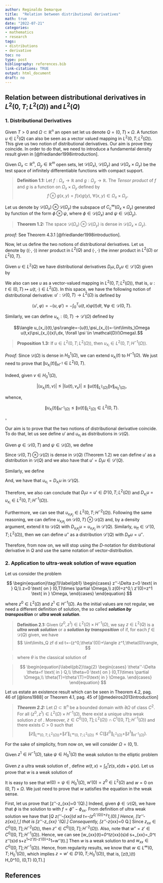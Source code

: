 ```yaml
---
author: Reginaldo Demarque
title:  "Relation between distributional derivatives"
math: true
date: "2022-07-21"
categories:
- mathematics
- research
tags:
- distributions
- derivative
toc: no
type: post
bibliography: references.bib
link-citations: TRUE
output: html_document
draft: no
---
```

## Relation between distributional derivatives in $L^2(0,T;L^2(\Omega))$ and  $L^2(Q)$


### 1. Distributional Derivatives

Given $T>0$ and $\Omega\subset \mathbb{R}^n$ an open set let us denote $Q=(0,T)\times \Omega$. A function  $u\in L^2(Q)$ can also be seen as a vector valued mapping in $L^2(0,T;L^2(\Omega))$. This give us two notion of distributional derivatives. Our aim is prove they coincide. In order to do that, we need to introduce a fundamental density result given in [@friedlander1998introduction].

Given $\Omega_x\subset \mathbb{R}^n$, $\Omega_y\in \mathbb{R}^m$ open sets, let $\mathcal{D}(\Omega_x)$, $\mathcal{D}(\Omega_y)$ and $\mathcal{D}(\Omega_x\times \Omega_y)$ be the test space of infinitely differentiable functions with compact support. 

>**Definition 1.1:**  Let $f:\Omega_x\longrightarrow \mathbb{R}$ and $g:\Omega_y\longrightarrow \mathbb{R}$. The *Tensor product* of $f$ and $g$ is a function on $\Omega_x\times \Omega_y$ defined by 
	$$f\otimes g(x,y)=f(x)g(y),\ \forall (x,y)\in \Omega_x\times\Omega_y.$$


Let us denote by $\mathcal{D}(\Omega_x)\otimes \mathcal{D}(\Omega_y)$ the subspace of $C_c^\infty(\Omega_x\times\Omega_y)$ generated by function of the form $\phi\otimes \psi$, where $\phi \in \mathcal{D}(\Omega_x)$ and $\psi \in \mathcal{D}(\Omega_y)$.

>**Theorem 1.2:** The space  $\mathcal{D}(\Omega_x)\otimes \mathcal{D}(\Omega_y)$ is dense in $\mathcal{D}(\Omega_x\times \Omega_y)$.

*proof:* See Theorem 4.3.1  [@friedlander1998introduction].


Now, let us define the two notions of distributional derivatives. Let us denote by $((\cdot,\cdot))$ inner product in $L^2(Q)$  and  $(\cdot,\cdot)$ the inner product in  $L^2(\Omega)$ or $L^2(0,T)$.


 Given $u\in L^2(Q)$ we have  distributional derivatives $D_tu,D_xu\in \mathcal{D}'(Q)$ given by

<p>
\begin{split}
&\langle\!\langle D_tu, \phi \rangle\!\rangle =(\!(u,\phi_t)\!)=-\iint\limits_Q u(t,x)\phi_t(t,x)\,dx dt,\ \forall \phi \in \mathcal{D}(Q), \\
& \langle\!\langle D_{x_i}u, \phi\rangle\!\rangle= (\!(u,\phi_{x_i})\!)=-\iint\limits_Q u(t,x)\phi_{x_i}(t,x)\,dxdt\ \forall \phi \in \mathcal{D}(Q),\ \forall i=1,\ldots,n.
\end{split}
<p>

We also can see $u$ as a vector-valued mapping in $L^2(0,T;L^2(\Omega))$, that is, $u: t\in (0,T)\longmapsto u(t,\cdot) \in L^2(\Omega)$. In this space, we have the following notion of distributional derivative: $u':\mathcal{D}(0,T)\longrightarrow L^2(\Omega)$ is defined by

$$\langle u',\varphi \rangle=-(u,\varphi')=-\int_0^T u(t,x)\varphi(t)d t, \ \forall \varphi \in \mathcal{D}(0,T).$$

Similarly, we can define $u_{x_i}:(0,T)\longrightarrow \mathcal{D}'(\Omega)$ defined by

$$\langle u_{x_i}(t),\psi\rangle=-(u(t),\psi_{x_i})=-\int\limits_\Omega u(t,x)\psi_{x_i}(x)\,dx, \forall \psi \in \mathcal{D}(\Omega).$$


> **Proposition 1.3:** If $u\in L^2(0,T;L^2(\Omega))$, then $u_{x_i}\in L^2(0,T;H^{-1}(\Omega))$.

*Proof:* 	Since $\mathcal{D}(\Omega)$ is dense in $H_0^{1}(\Omega)$, we can extend $u_{x_i}(t)$ to $H^{-1}(\Omega)$. We just need to prove that $\|u_{x_i}(t)\|_{H^{-1}}\in L^2(0,T)$. 	

Indeed, given $v\in H_0^1(\Omega)$,
<p>
$$
\begin{equation}
\left|\langle u_{x_i}(t),v\rangle\right|\leq |(u(t),v_x)|\leq \|u(t)\|_{L^2(\Omega)} \|v\|_{H_0^1(\Omega)},
\end{equation}
$$
</p>

whence, 
<p>
$$
\|u_{x_i}(t)\|_{H^{-1}(\Omega)}\leq \|u(t)\|_{L^2(\Omega)}\in L^2(0,T).
$$
</p>
$\square$

Our aim is to prove that the two notions of distributional derivative coincide. To do that, let us see define $u'$ and $u_{x_i}$ as distributions in $\mathcal{D}(Q)$.

Given $\varphi\in \mathcal{D}(0,T)$ and $\psi\in \mathcal{D}(\Omega)$, we define 

<p>
\begin{equation}
	\langle\!\langle u',\varphi\otimes\psi\rangle\!\rangle :=(\langle u',\varphi\rangle,\psi)=-\int\limits_\Omega (u,\varphi')\psi\, dx=-\iint\limits_Q u(t,x)\varphi'(t)\psi(x)\,dxdt=\langle\!\langle D_tu,\varphi\otimes \psi\rangle\!\rangle.
\end{equation}
<p>

Since $\mathcal{D}(0,T)\otimes \mathcal{D}(\Omega)$ is dense in $\mathcal{D}(Q)$ (Theorem 1.2) we can define $u'$ as a distribution in $\mathcal{D}(Q)$ and we also have that $u'=D_tu\in \mathcal{D}'(Q)$.

Similarly, we define 

<p>
\begin{equation*}
	\langle\!\langle u_{x_i},\varphi\otimes\psi\rangle\!\rangle:=(\langle u_{x_i}(t),\psi\rangle,\varphi)=-\int_0^T  (u,\psi_{x_i})\varphi\, dx=-\iint\limits_Q u(t,x)\varphi(t)\psi_{x_i}(x)\, dxdt=\langle\!\langle D_xu,\varphi\otimes \psi\rangle\!\rangle.
\end{equation*}
</p>
And, we have that $u_{x_i}=D_{x_i}u$ in $\mathcal{D}'(Q)$.

Therefore, we also can conclude that $D_tu=u'\in D'(0,T;L^2(\Omega))$ and $D_{x_i}u=u_{x_i}\in L^2(0,T;H^{-1}(\Omega))$.

Furthermore, we can see that $u_{x_ix_j}\in L^2(0,T;H^{-2}(\Omega))$. Following the same reasoning, we can define $u_{x_ix_j}$ on $\mathcal{D}(0,T)\otimes \mathcal{D}(\Omega)$ and, by a density argument, extend it to $\mathcal{D}(Q)$ with $D_{x_ix_j}u=u_{x_ix_j}$ in $\mathcal{D}'(Q)$. Similarly,  $u_{tt}\in \mathcal{D}'(0,T;L^2(\Omega))$, then we can define $u''$ as a distribution $\mathcal{D}'(Q)$ with $D_{tt}u=u''$. 

Therefore, from now on, we will stop using the $D$-notation for distributional derivative in $Q$ and use the same notation of vector-distribution. 


### 2. Application to ultra-weak solution of wave equation

Let us consider the problem

<p>
$$
\begin{equation}\tag{1}\label{pb1}
	\begin{cases}
		z''-\Delta z=0 \text{ in } Q,\\
		z=0 \text{ on } (0,T)\times \partial \Omega,\\
		z(0)=z^0,\ z'(0)=z^1 \text{ in } \Omega,
	\end{cases}
\end{equation}
$$
</p>
where $z^0\in L^2(\Omega)$ and $z^1\in H^{-1}(\Omega)$. As the initial values are not regular, we need a different definition of solution, the so called ***solution by transposition*** or ***ultra weak solution***. 

>**Definition 2.1: **	Given  $(z^0,z^1)\in L^2(\Omega)\times H^{-1}(\Omega)$, we say $z\in L^2(Q)$ is a  ***ultra weak solution*** or a ***solution by transposition*** of \eqref{pb1} if, for each $f\in \mathcal{D}(Q)$ given, we have
$$
\iint\limits_Q zf d xd t=-(z^0,\theta'(0))+\langle z^1,\theta(0)\rangle,
$$

>where $\theta$ is the classical  solution of 

><p>
$$
\begin{equation}\label{pb2}\tag{2}
	\begin{cases}
		\theta''-\Delta \theta=f \text{ in } Q,\\
		\theta=0 \text{ on } (0,T)\times \partial \Omega,\\
		\theta(T)=\theta'(T)=0\text{ in } \Omega.
	\end{cases}
\end{equation}
$$
</p>

Let us estate an existence result which can be seen in Theorem 4.2, pag. 46 of [@lions1988] or Theorem 4.1, pag. 45 of [@medeiros2013introduction]


>***Theorem 2.2:***
	Let $\Omega\subset \mathbb{R}^n$ be a bounded domain with $\partial \Omega$ of class $C^2$. For all $(z^0,z^1)\in L^2(\Omega)\times H^{-1}(\Omega)$, there exist a unique ultra weak solution $z$ of \eqref{pb1}. Moreover,  $z\in C^0([0,T];L^2(\Omega))\cap C^1([0,T];H^{-1}(\Omega))$ and there exists $C>0$ such that
$$
\|z\|_{L^\infty(0,T;L^2(\Omega))}+\|z'\|_{L^\infty(0,T;L^2(\Omega))} \leq C\left(\|z^0\|_{L^2(\Omega)}+\|z^1\|_{H^{-1}(\Omega)}\right).
$$

For the sake of simplicity, from now on, we will consider $\Omega=(0,1)$.

Given $z^1\in H^{-1}(\Omega)$, take $\psi\in H_0^1(\Omega)$ the weak solution to the elliptic problem
\begin{equation*}
	\begin{cases}
		\psi_{xx} = z^1 \text{ in } \Omega,\\
		\psi=0 \text{ in  } \partial \Omega.
	\end{cases}
\end{equation*}

Given $z$ a ultra weak solution of \eqref{pb1}, define $w(t,x)=\int_0^t z(s,x)d s+\psi(x)$. Let us prove that $w$ is a weak solution of 

\begin{equation}\label{pb3}\tag{3}
	\begin{cases}
		w''-w_{xx}=0 \text{ in } Q,\\
		w=0 \text{ on } (0,T)\times \partial \Omega,\\
		w(0)=\psi,\ w'(0)=z^0 \text{ in } \Omega.
	\end{cases}
\end{equation}

It is easy to see that $w(0)=\psi\in H_0^1(\Omega)$, $w'(0)=z^0\in L^2(\Omega)$ and 
$w=0$ on $(0,T)\times \Omega$. We just need to prove that $w$ satisfies the equation in the weak sense.

First, let us prove that 
\[z''-z_{xx}=0 \text{ in } \mathcal{D}'(Q).\]
Indeed, given $\phi\in \mathcal{D}(Q)$, we have that $\phi$ is the solution to \eqref{pb2} with $f=\phi''-\phi_{xx}$. From definition of ultra weak solution we have that
\[\iint\limits_Q z(\phi''-\phi_{xx})d xd t=-(z^0,\phi'(0))+\langle z^1,\phi(0)\rangle =0.\]
Hence, 
\[\langle\!\langle z''-z_{xx},\phi\rangle\!\rangle=0,\]
that is
\[z''-z_{xx} \text{ in } \mathcal{D}'(Q).\]
Consequently, 
\[z''-z_{xx}=0 \text{ a.e  in } Q.\]
Since $z_{xx}\in C^0([0,T];H^{-2}(\Omega))$, then $z''\in C^0([0,T];H^{-2}(\Omega))$. Also, note that $w''=z'\in C^0([0,T];H^{-1}(\Omega))$. Hence, we can see 
\[w_{xx}(t)=\int_0^tz_{xx}(s)d s+\psi_{xx}=\int_0^t z''(s)d s+z^1=z'(t)-z'(0)+z^1=w''(t).\]
Then $w$ is a weak solution to \eqref{pb3} and $w_{xx}\in C^0([0,T];H^{-1}(\Omega))$. Hence, from regularity results, we know that $w\in L^\infty(0,T;H_0^1(\Omega))$, which implies $z=w'\in D'(0,T;H_0^1(\Omega))$, that is, 
\[z(t,\cdot)\varphi(t) \in H_0^1(\Omega),\ \forall \varphi\in \mathcal{D}(0,T) \text{ and  a.e in } (0,T).\]


## References
&nbsp;

